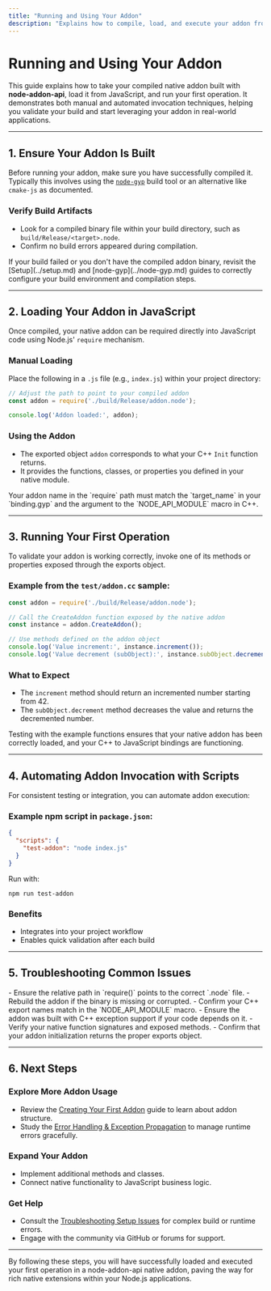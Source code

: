 ```yaml
---
title: "Running and Using Your Addon"
description: "Explains how to compile, load, and execute your addon from JavaScript, ensuring users understand the process from build to consumption. Demonstrates both manual and scripting-based invocation, aligned with real workflow."
---
```


# Running and Using Your Addon

This guide explains how to take your compiled native addon built with **node-addon-api**, load it from JavaScript, and run your first operation. It demonstrates both manual and automated invocation techniques, helping you validate your build and start leveraging your addon in real-world applications.

---

## 1. Ensure Your Addon Is Built

Before running your addon, make sure you have successfully compiled it. Typically this involves using the [`node-gyp`](../setup.md#installation-and-usage) build tool or an alternative like `cmake-js` as documented.

### Verify Build Artifacts

- Look for a compiled binary file within your build directory, such as `build/Release/<target>.node`.
- Confirm no build errors appeared during compilation.

<Tip>
If your build failed or you don't have the compiled addon binary, revisit the [Setup](../setup.md) and [node-gyp](../node-gyp.md) guides to correctly configure your build environment and compilation steps.
</Tip>

---

## 2. Loading Your Addon in JavaScript

Once compiled, your native addon can be required directly into JavaScript code using Node.js' `require` mechanism.

### Manual Loading

Place the following in a `.js` file (e.g., `index.js`) within your project directory:

```js
// Adjust the path to point to your compiled addon
const addon = require('./build/Release/addon.node');

console.log('Addon loaded:', addon);
```

### Using the Addon

- The exported object `addon` corresponds to what your C++ `Init` function returns.
- It provides the functions, classes, or properties you defined in your native module.

<Tip>
Your addon name in the `require` path must match the `target_name` in your `binding.gyp` and the argument to the `NODE_API_MODULE` macro in C++.
</Tip>

---

## 3. Running Your First Operation

To validate your addon is working correctly, invoke one of its methods or properties exposed through the exports object.

### Example from the `test/addon.cc` sample:

```js
const addon = require('./build/Release/addon.node');

// Call the CreateAddon function exposed by the native addon
const instance = addon.CreateAddon();

// Use methods defined on the addon object
console.log('Value increment:', instance.increment());
console.log('Value decrement (subObject):', instance.subObject.decrement());
```

### What to Expect

- The `increment` method should return an incremented number starting from 42.
- The `subObject.decrement` method decreases the value and returns the decremented number.

<Tip>
Testing with the example functions ensures that your native addon has been correctly loaded, and your C++ to JavaScript bindings are functioning.
</Tip>

---

## 4. Automating Addon Invocation with Scripts

For consistent testing or integration, you can automate addon execution:

### Example npm script in `package.json`:

```json
{
  "scripts": {
    "test-addon": "node index.js"
  }
}
```

Run with:

```
npm run test-addon
```

### Benefits

- Integrates into your project workflow
- Enables quick validation after each build

---

## 5. Troubleshooting Common Issues

<AccordionGroup title="Troubleshooting Addon Loading and Running">
<Accordion title="Error: Cannot find module or path issues">
- Ensure the relative path in `require()` points to the correct `.node` file.
- Rebuild the addon if the binary is missing or corrupted.
</Accordion>
<Accordion title="Symbol not found or exported property missing">
- Confirm your C++ export names match in the `NODE_API_MODULE` macro.
- Ensure the addon was built with C++ exception support if your code depends on it.
</Accordion>
<Accordion title="Runtime errors calling addon functions">
- Verify your native function signatures and exposed methods.
- Confirm that your addon initialization returns the proper exports object.
</Accordion>
</AccordionGroup>

---

## 6. Next Steps

### Explore More Addon Usage

- Review the [Creating Your First Addon](../first-addon-and-validation/your-first-addon.md) guide to learn about addon structure.
- Study the [Error Handling & Exception Propagation](../../guides/advanced-best-practices/error-handling.md) to manage runtime errors gracefully.

### Expand Your Addon

- Implement additional methods and classes.
- Connect native functionality to JavaScript business logic.

### Get Help

- Consult the [Troubleshooting Setup Issues](../../getting-started/troubleshooting/troubleshooting-guide.md) for complex build or runtime errors.
- Engage with the community via GitHub or forums for support.

---

By following these steps, you will have successfully loaded and executed your first operation in a node-addon-api native addon, paving the way for rich native extensions within your Node.js applications.
